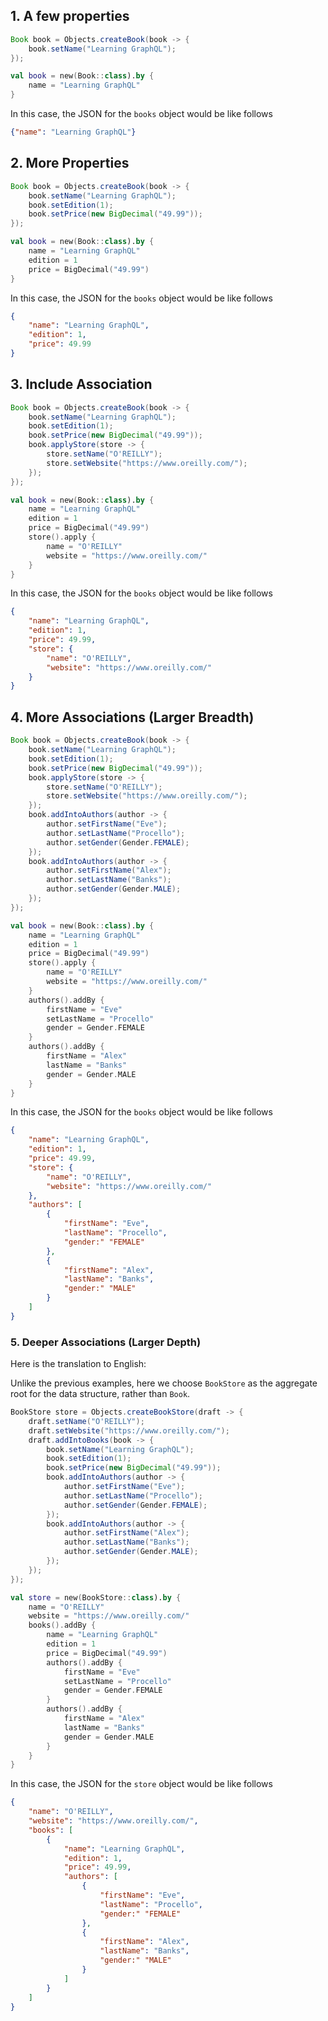 
## 1. A few properties

<Tabs groupId="language">
<TabItem value="java" label="Java">

```java
Book book = Objects.createBook(book -> {
    book.setName("Learning GraphQL");
});
```

</TabItem>
<TabItem value="kotlin" label="Kotlin">

```kotlin
val book = new(Book::class).by {
    name = "Learning GraphQL"
}
```

</TabItem>
</Tabs>

In this case, the JSON for the `books` object would be like follows

```json
{"name": "Learning GraphQL"}
```

## 2. More Properties

<Tabs groupId="language">
<TabItem value="java" label="Java">

```java
Book book = Objects.createBook(book -> {
    book.setName("Learning GraphQL");
    book.setEdition(1);
    book.setPrice(new BigDecimal("49.99"));
});
```

</TabItem>
<TabItem value="kotlin" label="Kotlin">

```kotlin
val book = new(Book::class).by {
    name = "Learning GraphQL"
    edition = 1
    price = BigDecimal("49.99")
}
```

</TabItem>
</Tabs>

In this case, the JSON for the `books` object would be like follows

```json
{
    "name": "Learning GraphQL",
    "edition": 1,
    "price": 49.99
}
```

## 3. Include Association

<Tabs groupId="language">
<TabItem value="java" label="Java">

```java
Book book = Objects.createBook(book -> {
    book.setName("Learning GraphQL");
    book.setEdition(1);
    book.setPrice(new BigDecimal("49.99"));
    book.applyStore(store -> {
        store.setName("O'REILLY");
        store.setWebsite("https://www.oreilly.com/");
    });
});
```

</TabItem>
<TabItem value="kotlin" label="Kotlin">

```kotlin
val book = new(Book::class).by {
    name = "Learning GraphQL"
    edition = 1
    price = BigDecimal("49.99")
    store().apply {
        name = "O'REILLY"
        website = "https://www.oreilly.com/"
    }
}
```

</TabItem>
</Tabs>

In this case, the JSON for the `books` object would be like follows

```json
{
    "name": "Learning GraphQL",
    "edition": 1,
    "price": 49.99,
    "store": {
        "name": "O'REILLY",
        "website": "https://www.oreilly.com/"
    }
}
```

## 4. More Associations (Larger Breadth)

<Tabs groupId="language">
<TabItem value="java" label="Java">

```java
Book book = Objects.createBook(book -> {
    book.setName("Learning GraphQL");
    book.setEdition(1);
    book.setPrice(new BigDecimal("49.99"));
    book.applyStore(store -> {
        store.setName("O'REILLY");
        store.setWebsite("https://www.oreilly.com/");
    });
    book.addIntoAuthors(author -> { 
        author.setFirstName("Eve");
        author.setLastName("Procello");
        author.setGender(Gender.FEMALE);
    });
    book.addIntoAuthors(author -> { 
        author.setFirstName("Alex");
        author.setLastName("Banks");
        author.setGender(Gender.MALE);
    });
});
```

</TabItem>
<TabItem value="kotlin" label="Kotlin">

```kotlin
val book = new(Book::class).by {
    name = "Learning GraphQL"
    edition = 1
    price = BigDecimal("49.99")
    store().apply {
        name = "O'REILLY"
        website = "https://www.oreilly.com/"
    }
    authors().addBy {
        firstName = "Eve"
        setLastName = "Procello"
        gender = Gender.FEMALE
    }
    authors().addBy {
        firstName = "Alex"
        lastName = "Banks"
        gender = Gender.MALE
    }
}
```

</TabItem>
</Tabs>

In this case, the JSON for the `books` object would be like follows

```json
{
    "name": "Learning GraphQL",
    "edition": 1,
    "price": 49.99,
    "store": {
        "name": "O'REILLY",
        "website": "https://www.oreilly.com/"
    },
    "authors": [
        {
            "firstName": "Eve",
            "lastName": "Procello",
            "gender:" "FEMALE"
        },
        {
            "firstName": "Alex",
            "lastName": "Banks",
            "gender:" "MALE"
        }
    ]
}
```

### 5. Deeper Associations (Larger Depth)

Here is the translation to English:

Unlike the previous examples, here we choose `BookStore` as the aggregate root for the data structure, rather than `Book`.

<Tabs groupId="language">
<TabItem value="java" label="Java">

```java
BookStore store = Objects.createBookStore(draft -> {
    draft.setName("O'REILLY");
    draft.setWebsite("https://www.oreilly.com/");
    draft.addIntoBooks(book -> {
        book.setName("Learning GraphQL");
        book.setEdition(1);
        book.setPrice(new BigDecimal("49.99"));
        book.addIntoAuthors(author -> { 
            author.setFirstName("Eve");
            author.setLastName("Procello");
            author.setGender(Gender.FEMALE);
        });
        book.addIntoAuthors(author -> { 
            author.setFirstName("Alex");
            author.setLastName("Banks");
            author.setGender(Gender.MALE);
        });
    });
});
```

</TabItem>
<TabItem value="kotlin" label="Kotlin">

```kotlin
val store = new(BookStore::class).by {
    name = "O'REILLY"
    website = "https://www.oreilly.com/"
    books().addBy {
        name = "Learning GraphQL"
        edition = 1
        price = BigDecimal("49.99")
        authors().addBy {
            firstName = "Eve"
            setLastName = "Procello"
            gender = Gender.FEMALE
        }
        authors().addBy {
            firstName = "Alex"
            lastName = "Banks"
            gender = Gender.MALE
        }
    }
}
```

</TabItem>
</Tabs>

In this case, the JSON for the `store` object would be like follows

```json
{
    "name": "O'REILLY",
    "website": "https://www.oreilly.com/",
    "books": [
        {
            "name": "Learning GraphQL",
            "edition": 1,
            "price": 49.99,
            "authors": [
                {
                    "firstName": "Eve",
                    "lastName": "Procello",
                    "gender:" "FEMALE"
                },
                {
                    "firstName": "Alex",
                    "lastName": "Banks",
                    "gender:" "MALE"
                }
            ]
        }
    ]
}
```